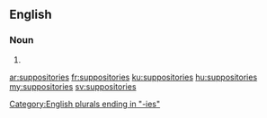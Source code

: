 ==English==

===Noun===
{{head|en|noun plural form}}

# {{plural of|suppository|lang=en}}

[[Category:English plurals ending in "-ies"]]

[[ar:suppositories]]
[[fr:suppositories]]
[[ku:suppositories]]
[[hu:suppositories]]
[[my:suppositories]]
[[sv:suppositories]]
